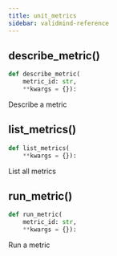 ```yaml
---
title: unit_metrics
sidebar: validmind-reference
---
```


## describe_metric[()]{.muted}

<!-- function.qmd.jinja2 - function signature -->

```python
def describe_metric(
    metric_id: str,
    **kwargs = {}):
```

Describe a metric

## list_metrics[()]{.muted}

<!-- function.qmd.jinja2 - function signature -->

```python
def list_metrics(
    **kwargs = {}):
```

List all metrics

## run_metric[()]{.muted}

<!-- function.qmd.jinja2 - function signature -->

```python
def run_metric(
    metric_id: str,
    **kwargs = {}):
```

Run a metric
